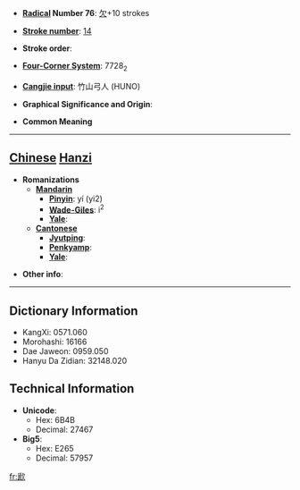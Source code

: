 * '''[[Wiktionary:Chinese radical index| Radical]] Number 76''': [[Wiktionary:Chinese radical index 欠|欠]]+10 strokes

* '''[[Wiktionary:Chinese total strokes index|Stroke number]]''': [[Wiktionary:Chinese total strokes index 14|14]]

* '''Stroke order''': 

* '''[[Wiktionary:Chinese four corner index|Four-Corner System]]''': 7728<sub>2</sub>

* '''[[Wiktionary:Chinese Cangjie index|Cangjie input]]''': 竹山弓人 (HUNO)

* '''Graphical Significance and Origin''': 

* '''Common Meaning'''

----

== [[Chinese]] [[Hanzi]] ==

* '''Romanizations'''
** '''[[Mandarin]]'''
*** '''[[Pinyin]]''': yí (yi2)
*** '''[[Wade-Giles]]''': i<sup>2</sup>
*** '''[[Yale]]''': 
** '''[[Cantonese]]'''
*** '''[[Jyutping]]''':
*** '''[[Penkyamp]]''': 
*** '''[[Yale]]''': 

* '''Other info''': 

----

== Dictionary Information ==

* KangXi: 0571.060
* Morohashi: 16166
* Dae Jaweon: 0959.050
* Hanyu Da Zidian: 32148.020

== Technical Information ==

* '''Unicode''':
** Hex: 6B4B
** Decimal: 27467
* '''Big5''':
** Hex: E265
** Decimal: 57957

[[fr:歋]]